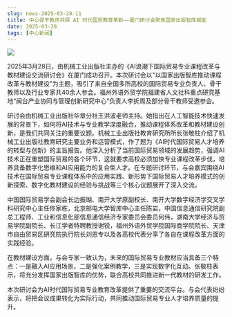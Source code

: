 ```yaml
---
slug: news-2025-03-28-11
title: 中心骨干教师共探 AI 时代国贸教育革新——厦门研讨会聚焦国家出版智库赋能
date: 2025-03-28
tags: [中心新闻]
---
```


![](https://fjticmirc-news-img-1373554746.cos.ap-nanjing.myqcloud.com/news/2025-03-28-01.jpg)

<!-- 在此粘贴正文 -->

2025年3月28日，由机械工业出版社主办的《AI浪潮下国际贸易专业课程改革与教材建设交流研讨会》在厦门成功召开。本次研讨会以"以国家出版智库推动课程改革与教材建设"为主题，吸引了来自全国多所高校的国际贸易专业负责人、骨干教师以及行业专家共40余人参会。福州外语外贸学院福建省人文社科重点研究基地“闽台产业协同与管理创新研究中心”负责人李折周及部分骨干教师受邀参会。

研讨会由机械工业出版社华章分社王洪波老师主持。她指出在人工智能技术快速发展的背景下，如何将AI技术与专业教学深度融合，推动课程体系改革和教材建设创新，是我们共同关注的重要议题。机械工业出版社教育研究所所长张敬柱介绍了机械工业出版社教育研究主要业务和运营模式，作了题为《AI时代国际贸易人才培养的转型与创新》的主旨报告。他深入分析了当前国际贸易领域的发展趋势，强调AI技术正在重塑国际贸易的各个环节，这就要求高校必须加快专业课程改革步伐，培养具备数字化思维和AI应用能力的复合型人才。在专题研讨环节，与会嘉宾围绕AI技术在国际贸易专业课程体系中的应用实践、新形势下国际贸易人才培养模式的创新探索、数字化教材建设的经验与挑战等三个核心议题展开了深入交流。

中国国际贸易学会副会长边振瑚、南开大学原副校长、南开大学数字经济学交叉学科研究中心主任佟家栋，北京邮电大学智库中心主任陈岩，中国信息通信研究院副总工程师、工业和信息化部信息通信经济专家委员会委员何伟，湖南大学经济与贸易学院副院长、长江学者特聘教授谢锐，福州外语外贸学院国际商学院院长、天津市自由贸易区研究院执行院长刘恩专以及各高校代表分享了各自在课程改革方面的实践经验。

在教材建设方面，与会专家一致认为，未来的国际贸易专业教材应当具备三个特点：一是融入AI应用场景，二是强化案例教学，三是实现数字化互动。张敬柱表示，将充分发挥国家出版智库的优势，联合高校共同推进新一代教材的研发工作。

本次研讨会为AI时代国际贸易专业教育改革提供了重要的交流平台。与会代表纷纷表示，将把会议成果转化为实际行动，共同推动国际贸易专业人才培养质量的提升。

